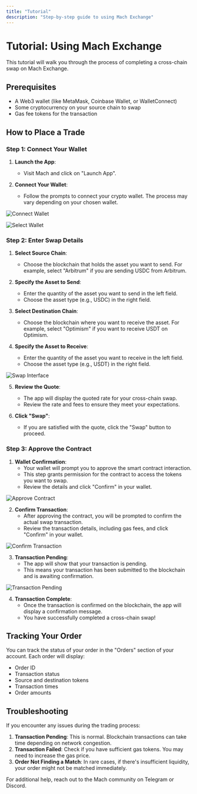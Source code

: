 ```yaml
---
title: "Tutorial"
description: "Step-by-step guide to using Mach Exchange"
---
```


# Tutorial: Using Mach Exchange

This tutorial will walk you through the process of completing a cross-chain swap on Mach Exchange.

## Prerequisites

- A Web3 wallet (like MetaMask, Coinbase Wallet, or WalletConnect)
- Some cryptocurrency on your source chain to swap
- Gas fee tokens for the transaction

## How to Place a Trade

### Step 1: Connect Your Wallet

1. **Launch the App**:
   - Visit Mach and click on "Launch App".

2. **Connect Your Wallet**:
   - Follow the prompts to connect your crypto wallet. The process may vary depending on your chosen wallet.

![Connect Wallet](https://docs.mach.exchange/~gitbook/image?url=https%3A%2F%2F2022487005-files.gitbook.io%2F%7E%2Ffiles%2Fv0%2Fb%2Fgitbook-x-prod.appspot.com%2Fo%2Fspaces%252FBAHWbUztTgbMK2A8fqqv%252Fuploads%252F4ywzzkRaieHRTvTcR5C2%252FScreenshot%25202024-05-30%2520at%25209.49.47%2520AM.png%3Falt%3Dmedia%26token%3D95f928ba-cc1a-451c-9b5e-44257c08872e&width=768&dpr=4&quality=100&sign=c3a43e31&sv=2)

![Select Wallet](https://docs.mach.exchange/~gitbook/image?url=https%3A%2F%2F2022487005-files.gitbook.io%2F%7E%2Ffiles%2Fv0%2Fb%2Fgitbook-x-prod.appspot.com%2Fo%2Fspaces%252FBAHWbUztTgbMK2A8fqqv%252Fuploads%252FWUscvf9d0ifzW3KwxKFt%252FScreenshot%25202024-05-30%2520at%25209.50.53%2520AM.png%3Falt%3Dmedia%26token%3D4395afb2-31f2-4a44-afa3-56e230c049ec&width=768&dpr=4&quality=100&sign=89dcc860&sv=2)

### Step 2: Enter Swap Details

1. **Select Source Chain**:
   - Choose the blockchain that holds the asset you want to send. For example, select "Arbitrum" if you are sending USDC from Arbitrum.

2. **Specify the Asset to Send**:
   - Enter the quantity of the asset you want to send in the left field.
   - Choose the asset type (e.g., USDC) in the right field.

3. **Select Destination Chain**:
   - Choose the blockchain where you want to receive the asset. For example, select "Optimism" if you want to receive USDT on Optimism.

4. **Specify the Asset to Receive**:
   - Enter the quantity of the asset you want to receive in the left field.
   - Choose the asset type (e.g., USDT) in the right field.

![Swap Interface](https://docs.mach.exchange/~gitbook/image?url=https%3A%2F%2F2022487005-files.gitbook.io%2F%7E%2Ffiles%2Fv0%2Fb%2Fgitbook-x-prod.appspot.com%2Fo%2Fspaces%252FBAHWbUztTgbMK2A8fqqv%252Fuploads%252FvRVyXuAz0lnCfzbFImSc%252FScreenshot%25202024-05-30%2520at%25209.51.38%2520AM.png%3Falt%3Dmedia%26token%3D6fc13ccd-d00a-41cf-b7c7-6e40a18dfab6&width=768&dpr=4&quality=100&sign=11c3d89a&sv=2)

5. **Review the Quote**:
   - The app will display the quoted rate for your cross-chain swap.
   - Review the rate and fees to ensure they meet your expectations.

6. **Click "Swap"**:
   - If you are satisfied with the quote, click the "Swap" button to proceed.

### Step 3: Approve the Contract

1. **Wallet Confirmation**:
   - Your wallet will prompt you to approve the smart contract interaction.
   - This step grants permission for the contract to access the tokens you want to swap.
   - Review the details and click "Confirm" in your wallet.

![Approve Contract](https://docs.mach.exchange/~gitbook/image?url=https%3A%2F%2F2022487005-files.gitbook.io%2F%7E%2Ffiles%2Fv0%2Fb%2Fgitbook-x-prod.appspot.com%2Fo%2Fspaces%252FBAHWbUztTgbMK2A8fqqv%252Fuploads%252F4GBXqy5hl5bEImj8Whsp%252FScreenshot%25202024-05-30%2520at%25209.52.12%2520AM.png%3Falt%3Dmedia%26token%3D2b6bd91a-a31a-498a-a3d5-0a24b93eaf5d&width=768&dpr=4&quality=100&sign=8ecd63ec&sv=2)

2. **Confirm Transaction**:
   - After approving the contract, you will be prompted to confirm the actual swap transaction.
   - Review the transaction details, including gas fees, and click "Confirm" in your wallet.

![Confirm Transaction](https://docs.mach.exchange/~gitbook/image?url=https%3A%2F%2F2022487005-files.gitbook.io%2F%7E%2Ffiles%2Fv0%2Fb%2Fgitbook-x-prod.appspot.com%2Fo%2Fspaces%252FBAHWbUztTgbMK2A8fqqv%252Fuploads%252F0JJVHfidumfZ5eMBilSf%252FScreenshot%25202024-05-30%2520at%25209.52.38%2520AM.png%3Falt%3Dmedia%26token%3D5df5f1a3-e6bd-4c9a-a89b-f8eac00af78a&width=768&dpr=4&quality=100&sign=8e8fbda9&sv=2)

3. **Transaction Pending**:
   - The app will show that your transaction is pending.
   - This means your transaction has been submitted to the blockchain and is awaiting confirmation.

![Transaction Pending](https://docs.mach.exchange/~gitbook/image?url=https%3A%2F%2F2022487005-files.gitbook.io%2F%7E%2Ffiles%2Fv0%2Fb%2Fgitbook-x-prod.appspot.com%2Fo%2Fspaces%252FBAHWbUztTgbMK2A8fqqv%252Fuploads%252F2zN8AQvPXEPdDlZGXQ3E%252FScreenshot%25202024-05-30%2520at%25209.53.07%2520AM.png%3Falt%3Dmedia%26token%3D72064ddd-79ee-47a0-8c70-27ee7ac57483&width=768&dpr=4&quality=100&sign=85a96324&sv=2)

4. **Transaction Complete**:
   - Once the transaction is confirmed on the blockchain, the app will display a confirmation message.
   - You have successfully completed a cross-chain swap!

## Tracking Your Order

You can track the status of your order in the "Orders" section of your account. Each order will display:

- Order ID
- Transaction status
- Source and destination tokens
- Transaction times
- Order amounts

## Troubleshooting

If you encounter any issues during the trading process:

1. **Transaction Pending**: This is normal. Blockchain transactions can take time depending on network congestion.
2. **Transaction Failed**: Check if you have sufficient gas tokens. You may need to increase the gas price.
3. **Order Not Finding a Match**: In rare cases, if there's insufficient liquidity, your order might not be matched immediately.

For additional help, reach out to the Mach community on Telegram or Discord.
